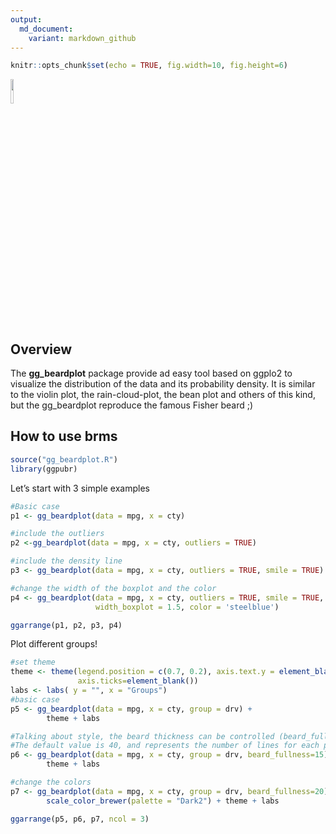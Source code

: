 ```yaml
---
output:
  md_document:
    variant: markdown_github
---
```


```r
knitr::opts_chunk$set(echo = TRUE, fig.width=10, fig.height=6)
```

![](figures/logo.png){width=10%}

## Overview

The **gg_beardplot** package provide ad easy tool based on ggplo2 to visualize the distribution of the data and its probability density.
It is similar to the violin plot, the rain-cloud-plot, the bean plot and others of this kind, but the gg_beardplot reproduce the famous Fisher beard ;)

## How to use brms

```r
source("gg_beardplot.R")
library(ggpubr)
```

Let's start with 3 simple examples

```r
#Basic case
p1 <- gg_beardplot(data = mpg, x = cty)

#include the outliers
p2 <-gg_beardplot(data = mpg, x = cty, outliers = TRUE)

#include the density line
p3 <- gg_beardplot(data = mpg, x = cty, outliers = TRUE, smile = TRUE)

#change the width of the boxplot and the color
p4 <- gg_beardplot(data = mpg, x = cty, outliers = TRUE, smile = TRUE, 
                   width_boxplot = 1.5, color = 'steelblue')

ggarrange(p1, p2, p3, p4)
```



Plot different groups!

```r
#set theme 
theme <- theme(legend.position = c(0.7, 0.2), axis.text.y = element_blank(), 
               axis.ticks=element_blank()) 
labs <- labs( y = "", x = "Groups")
#basic case
p5 <- gg_beardplot(data = mpg, x = cty, group = drv) +
        theme + labs

#Talking about style, the beard thickness can be controlled (beard_fullness=). 
#The default value is 40, and represents the number of lines for each plot
p6 <- gg_beardplot(data = mpg, x = cty, group = drv, beard_fullness=15)+
        theme + labs

#change the colors
p7 <- gg_beardplot(data = mpg, x = cty, group = drv, beard_fullness=20) +
        scale_color_brewer(palette = "Dark2") + theme + labs

ggarrange(p5, p6, p7, ncol = 3)
```

